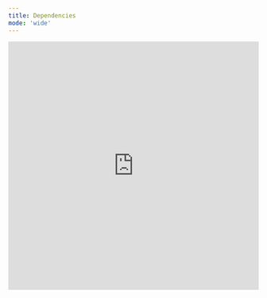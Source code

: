 ```yaml
---
title: Dependencies
mode: 'wide'
---
```


<Frame>
	<iframe
		src="https://hgrm-forge.github.io/nonsense-generator-docs/report/dependencies.html"
		width="100%"
		height="500px"
		frameborder="0"
	></iframe>
</Frame>
